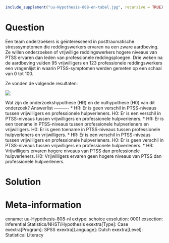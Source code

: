 ```r
include_supplement("uu-Hypothesis-808-en-tabel.jpg", recursive = TRUE)
```

Question
========
  
Een team onderzoekers is geïnteresseerd in posttraumatische stresssymptomen die reddingswerkers ervaren na een zware aardbeving. Ze willen onderzoeken of vrijwillige reddingswerkers hogere niveaus van PTSS ervaren dan leden van professionele reddingsploegen. Drie weken na de aardbeving vulden 95 vrijwilligers en 123 professionele reddingswerkers een vragenlijst in waarin PTSS-symptomen werden gemeten op een schaal van 0 tot 100.

Ze vonden de volgende resultaten:


![](uu-Hypothesis-808-en-tabel.jpg)

Wat zijn de onderzoekshypothese (HR) en de nulhypothese (H0) van dit onderzoek? 
Answerlist
----------
* HR: Er is geen verschil in PTSS-niveaus tussen vrijwilligers en professionele hulpverleners. H0: Er is een verschil in PTSS-niveaus tussen vrijwilligers en professionele hulpverleners.
* HR: Er is een toename in PTSS-niveaus tussen professionele hulpverleners en vrijwilligers. H0: Er is geen toename in PTSS-niveaus tussen professionele hulpverleners en vrijwilligers.
* HR: Er is een verschil in PTSS-niveaus tussen vrijwilligers en professionele hulpverleners. H0: Er is geen verschil in PTSS-niveaus tussen vrijwilligers en professionele hulpverleners.
* HR: Vrijwilligers ervaren hogere niveaus van PTSS dan professionele hulpverleners. H0: Vrijwilligers ervaren geen hogere niveaus van PTSS dan professionele hulpverleners.


Solution
========

Meta-information
================
exname: uu-Hypothesis-808-nl
extype: schoice
exsolution: 0001
exsection: Inferential Statistics/NHST/Hypothesis
exextra[Type]: Case
exextra[Program]: SPSS
exextra[Language]: Dutch
exextra[Level]: Statistical Literacy
